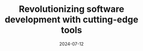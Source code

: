 ---
title: "Revolutionizing software development with cutting-edge tools"
summary: "Our latest engineering tools are designed to streamline workflows and boost productivity. Discover how these innovations are transforming the software development landscape."
date: "2024-07-12"
last_modified: "2024-09-12"
thumb_image: "https://picsum.photos/800/450?random=3"
cover_image: "https://picsum.photos/800/450?random=3"
skills:
  - Machine Learning
  - Clustering
  - Jupyter Notebook
featured: false
layout: "PostLayout"
draft: true
---